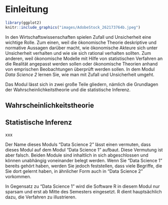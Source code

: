 # Einleitung {.unnumbered}

```r
library(ggplot2)
knitr::include_graphics("images/AdobeStock_262173764b.jpeg")
```

In den Wirtschaftswissenschaften spielen Zufall und Unsicherheit eine wichtige Rolle. Zum einen, weil die ökonomische Theorie deskriptive und normative Aussagen darüber macht, wie ökonomische Akteure sich unter Unsicherheit verhalten und wie sie sich rational verhalten sollten. Zum anderen, weil ökonomische Modelle mit Hilfe von statistischen Verfahren an die Realität angepasst werden sollen oder ökonomische Theorien anhand von emprischen Beobachtungen überprüft werden sollen. In dem Modul *Data Science 2* lernen Sie, wie man mit Zufall und Unsicherheit umgeht.

Das Modul lässt sich in zwei große Teile gliedern, nämlich die Grundlagen der Wahrscheinlichkeitstheorie und die statistische Inferenz.

## Wahrscheinlichkeitstheorie {.unnumbered}



## Statistische Inferenz {.unnumbered}

xxx

Der Name dieses Moduls "Data Science 2" lässt einen vermuten, dass dieses Modul auf dem Modul "Data Science 1" aufbaut. Diese Vermutung ist aber falsch. Beiden Module sind inhaltlich in sich abgeschlossen und können unabhängig voneinander belegt werden. Wenn Sie "Data Science 1" bereits gehört haben, werden Sie jedoch feststellen, dass viele Begriffe, die Sie dort gelernt haben, in ähnlicher Form auch in "Data Science 2" vorkommen.

In Gegensatz zu "Data Science 1" wird die Software R in diesem Modul nur sparsam und erst ab Mitte des Semesters eingesetzt. R dient hauptsächlich dazu, die Verfahren zu illustrieren.

